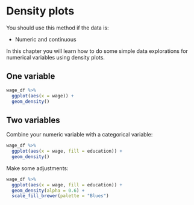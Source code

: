 # Density plots {#density}


:::note
You should use this method if the data is:

- Numeric and continuous
:::

In this chapter you will learn how to do some simple data explorations for numerical variables using density plots. 

## One variable

```r

wage_df %>% 
  ggplot(aes(x = wage)) +
  geom_density()

```

## Two variables

Combine your numeric variable with a categorical variable:

```r

wage_df %>% 
  ggplot(aes(x = wage, fill = education)) + 
  geom_density() 

```

Make some adjustments:

```r

wage_df %>% 
  ggplot(aes(x = wage, fill = education)) +
  geom_density(alpha = 0.6) +
  scale_fill_brewer(palette = "Blues")

```
